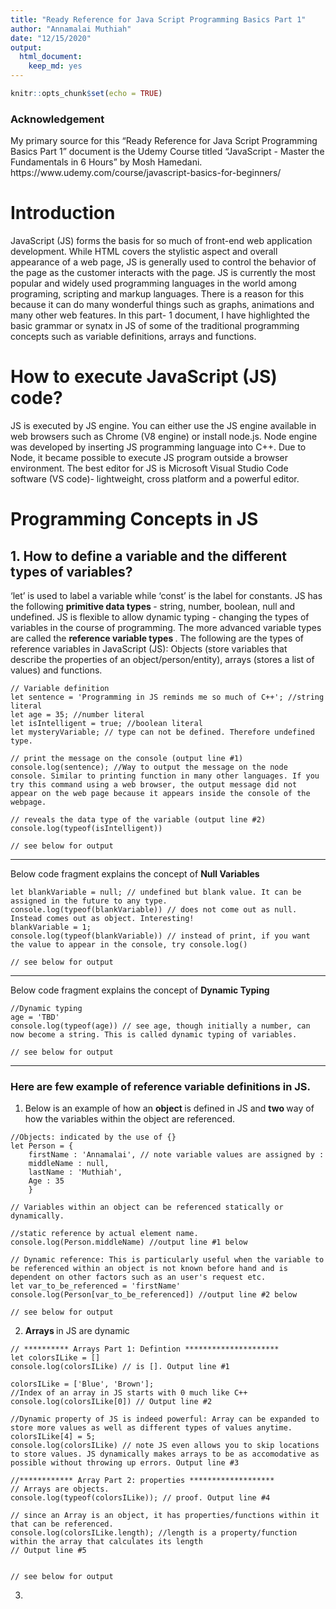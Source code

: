 ---
title: "Ready Reference for Java Script Programming Basics Part 1"
author: "Annamalai Muthiah"
date: "12/15/2020"
output: 
  html_document:
    keep_md: yes
---

```{r setup, include=FALSE}
knitr::opts_chunk$set(echo = TRUE)
```

### Acknowledgement 
My primary source for this "Ready Reference for Java Script Programming Basics Part 1" document is the Udemy Course titled "JavaScript - Master the Fundamentals in 6 Hours" by Mosh Hamedani. https://www.udemy.com/course/javascript-basics-for-beginners/

# Introduction
JavaScript (JS) forms the basis for so much of front-end web application development. While HTML covers the stylistic aspect and overall appearance of a web page, JS is generally used to control the behavior of the page as the customer interacts with the page. JS is currently the most popular and widely used programming languages in the world among programing, scripting and markup languages. There is a reason for this because it can do many wonderful things such as graphs, animations and many other web features. In this part- 1 document, I have highlighted the basic grammar or synatx in JS of some of the traditional programming concepts such as variable definitions, arrays and functions.

# How to execute JavaScript (JS) code? 
JS is executed by JS engine. You can either use the JS engine available in web browsers such as Chrome (V8 engine) or install node.js. Node engine was developed by inserting JS programming language into C++. Due to Node, it became possible to execute JS program outside a browser environment. The best editor for JS is Microsoft Visual Studio Code software (VS code)- lightweight, cross platform and a powerful editor.

# Programming Concepts in JS

## 1. How to define a variable and the different types of variables?
'let' is used to label a variable while 'const' is the label for constants. JS has the following <b> primitive data types </b> - string, number, boolean, null and undefined. JS is flexible to allow dynamic typing - changing the types of variables in the course of programming. The more advanced variable types are called the <b> reference variable types </b>. 
The following are the types of reference variables in JavaScript (JS): Objects (store variables that describe the properties of an object/person/entity), arrays (stores a list of values) and functions. 

```{node}
// Variable definition
let sentence = 'Programming in JS reminds me so much of C++'; //string literal
let age = 35; //number literal
let isIntelligent = true; //boolean literal
let mysteryVariable; // type can not be defined. Therefore undefined type.

// print the message on the console (output line #1)
console.log(sentence); //Way to output the message on the node console. Similar to printing function in many other languages. If you try this command using a web browser, the output message did not appear on the web page because it appears inside the console of the webpage.

// reveals the data type of the variable (output line #2)
console.log(typeof(isIntelligent)) 

// see below for output
```

*****************************************************************************************************************
Below code fragment explains the concept of <b> Null Variables </b>

```{node}
let blankVariable = null; // undefined but blank value. It can be assigned in the future to any type.
console.log(typeof(blankVariable)) // does not come out as null. Instead comes out as object. Interesting!
blankVariable = 1;
console.log(typeof(blankVariable)) // instead of print, if you want the value to appear in the console, try console.log()

// see below for output
```

***************************************************************************************************************
Below code fragment explains the concept of <b> Dynamic Typing </b>

```{node}
//Dynamic typing
age = 'TBD'
console.log(typeof(age)) // see age, though initially a number, can now become a string. This is called dynamic typing of variables.

// see below for output
```

*****************************************************************************************************************
### Here are few example of reference variable definitions in JS.

1. Below is an example of how an <b> object </b> is defined in JS and <b> two  </b> way of how the variables within the object are referenced.

```{node}
//Objects: indicated by the use of {}
let Person = {
    firstName : 'Annamalai', // note variable values are assigned by :
    middleName : null,
    lastName : 'Muthiah',
    Age : 35
    }

// Variables within an object can be referenced statically or dynamically.

//static reference by actual element name. 
console.log(Person.middleName) //output line #1 below

// Dynamic reference: This is particularly useful when the variable to be referenced within an object is not known before hand and is dependent on other factors such as an user's request etc. 
let var_to_be_referenced = 'firstName'
console.log(Person[var_to_be_referenced]) //output line #2 below

// see below for output
```

2. <b> Arrays </b> in JS are dynamic

```{node}
// ********** Arrays Part 1: Defintion ********************* 
let colorsILike = []
console.log(colorsILike) // is []. Output line #1 

colorsILike = ['Blue', 'Brown'];
//Index of an array in JS starts with 0 much like C++
console.log(colorsILike[0]) // Output line #2 

//Dynamic property of JS is indeed powerful: Array can be expanded to store more values as well as different types of values anytime. 
colorsILike[4] = 5;
console.log(colorsILike) // note JS even allows you to skip locations to store values. JS dynamically makes arrays to be as accomodative as possible without throwing up errors. Output line #3

//************ Array Part 2: properties *******************
// Arrays are objects.
console.log(typeof(colorsILike)); // proof. Output line #4

// since an Array is an object, it has properties/functions within it that can be referenced. 
console.log(colorsILike.length); //length is a property/function within the array that calculates its length
// Output line #5


// see below for output
```

3.  











